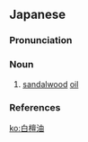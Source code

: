==Japanese==
{{ja-kanjitab|びゃく|だん|ゆ|yomi=o}}

===Pronunciation===
{{ja-pron|yomi=goon|びゃくだんゆ|acc=3|acc_ref=DJR}}

===Noun===
{{ja-noun|びゃくだんゆ}}

# [[sandalwood]] [[oil]]

===References===
<references/>

[[ko:白檀油]]
